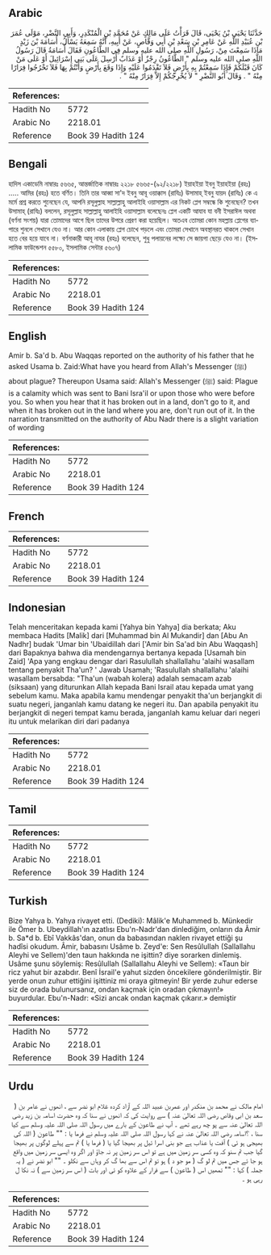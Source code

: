 ## Arabic


<div dir="rtl" lang="ar" style={{fontSize:'larger',backgroundColor:'#f8f9fa',padding:20}}>
حَدَّثَنَا يَحْيَى بْنُ يَحْيَى، قَالَ قَرَأْتُ عَلَى مَالِكٍ عَنْ مُحَمَّدِ بْنِ الْمُنْكَدِرِ، وَأَبِي النَّضْرِ، مَوْلَى عُمَرَ بْنِ عُبَيْدِ اللَّهِ عَنْ عَامِرِ بْنِ سَعْدِ بْنِ أَبِي وَقَّاصٍ، عَنْ أَبِيهِ، أَنَّهُ سَمِعَهُ يَسْأَلُ، أُسَامَةَ بْنَ زَيْدٍ مَاذَا سَمِعْتَ مِنْ، رَسُولِ اللَّهِ صلى الله عليه وسلم فِي الطَّاعُونِ فَقَالَ أُسَامَةُ قَالَ رَسُولُ اللَّهِ صلى الله عليه وسلم ‏"‏ الطَّاعُونُ رِجْزٌ أَوْ عَذَابٌ أُرْسِلَ عَلَى بَنِي إِسْرَائِيلَ أَوْ عَلَى مَنْ كَانَ قَبْلَكُمْ فَإِذَا سَمِعْتُمْ بِهِ بِأَرْضٍ فَلاَ تَقْدَمُوا عَلَيْهِ وَإِذَا وَقَعَ بِأَرْضٍ وَأَنْتُمْ بِهَا فَلاَ تَخْرُجُوا فِرَارًا مِنْهُ ‏"‏ ‏.‏ وَقَالَ أَبُو النَّضْرِ ‏"‏ لاَ يُخْرِجُكُمْ إِلاَّ فِرَارٌ مِنْهُ ‏"‏ ‏.‏
</div>
<div style={{backgroundColor:'#f8f9fa',padding:20, marginBottom: 10}}><table> <thead> <tr> <th>References:</th> <th></th> </tr> </thead> <tbody><tr><td>Hadith No</td><td>5772</td></tr><tr><td>Arabic No</td><td>2218.01</td></tr><tr><td>Reference</td><td>Book 39 Hadith 124</td></tr></tbody></table></div>

## Bengali


<div dir="ltr" lang="bn" style={{fontSize:'larger',backgroundColor:'#f8f9fa',padding:20}}>
হাদিস একাডেমি নাম্বারঃ ৫৬৬৫, আন্তর্জাতিক নাম্বারঃ ২২১৮ ৫৬৬৫-(৯২/২২১৮) ইয়াহইয়া ইবনু ইয়াহইয়া (রহঃ) ..... আমির (রহঃ) হতে বর্ণিত। তিনি তার আব্বা সা'দ ইবনু আবূ ওয়াক্কাস (রাযিঃ) উসামাহ্ ইবনু যায়দ (রাযিঃ) কে এ মর্মে প্রশ্ন করতে শুনেছেন যে, আপনি রসূলুল্লাহ সাল্লাল্লাহু আলাইহি ওয়াসাল্লাম এর নিকট প্লেগ সম্বন্ধে কি শুনেছেন? তখন উসামাহ্ (রাযিঃ) বললেন, রসূলুল্লাহ সাল্লাল্লাহু আলাইহি ওয়াসাল্লাম বলেছেনঃ প্লেগ একটি আযাব যা বনী ইসরাঈল অথবা (বর্ণনা সংশয়) যারা তোমাদের আগে ছিল তাদের উপরে প্রেরণ করা হয়েছিল। অতএব তোমরা কোন মহল্লায় প্লেগের ব্যাপারে শুনলে সেখানে যেও না। আর কোন এলাকায় প্লেগ চোখে পড়লে এবং তোমরা সেখানে অবস্থানরত থাকলে সেখান হতে বের হয়ে যাবে না। বর্ণনাকারী আবূ নাযর (রহঃ) বলেছেন, শুধু পলায়নের লক্ষ্যে সে জায়গা ছেড়ে যেও না। (ইসলামিক ফাউন্ডেশন ৫৫৮০, ইসলামিক সেন্টার ৫৬০৭)
</div>
<div style={{backgroundColor:'#f8f9fa',padding:20, marginBottom: 10}}><table> <thead> <tr> <th>References:</th> <th></th> </tr> </thead> <tbody><tr><td>Hadith No</td><td>5772</td></tr><tr><td>Arabic No</td><td>2218.01</td></tr><tr><td>Reference</td><td>Book 39 Hadith 124</td></tr></tbody></table></div>

## English


<div dir="ltr" lang="en" style={{fontSize:'larger',backgroundColor:'#f8f9fa',padding:20}}>
Amir b. Sa'd b. Abu Waqqas reported on the authority of his father that he asked Usama b. Zaid:What have you heard from Allah's Messenger (ﷺ) about plague? Thereupon Usama said: Allah's Messenger (ﷺ) said: Plague is a calamity which was sent to Bani Isra'il or upon those who were before you. So when you hear that it has broken out in a land, don't go to it, and when it has broken out in the land where you are, don't run out of it. In the narration transmitted on the authority of Abu Nadr there is a slight variation of wording
</div>
<div style={{backgroundColor:'#f8f9fa',padding:20, marginBottom: 10}}><table> <thead> <tr> <th>References:</th> <th></th> </tr> </thead> <tbody><tr><td>Hadith No</td><td>5772</td></tr><tr><td>Arabic No</td><td>2218.01</td></tr><tr><td>Reference</td><td>Book 39 Hadith 124</td></tr></tbody></table></div>

## French


<div dir="ltr" lang="fr" style={{fontSize:'larger',backgroundColor:'#f8f9fa',padding:20}}>

</div>
<div style={{backgroundColor:'#f8f9fa',padding:20, marginBottom: 10}}><table> <thead> <tr> <th>References:</th> <th></th> </tr> </thead> <tbody><tr><td>Hadith No</td><td>5772</td></tr><tr><td>Arabic No</td><td>2218.01</td></tr><tr><td>Reference</td><td>Book 39 Hadith 124</td></tr></tbody></table></div>

## Indonesian


<div dir="ltr" lang="id" style={{fontSize:'larger',backgroundColor:'#f8f9fa',padding:20}}>
Telah menceritakan kepada kami [Yahya bin Yahya] dia berkata; Aku membaca Hadits [Malik] dari [Muhammad bin Al Mukandir] dan [Abu An Nadhr] budak 'Umar bin 'Ubaidillah dari ['Amir bin Sa'ad bin Abu Waqqash] dari Bapaknya bahwa dia mendengarnya bertanya kepada [Usamah bin Zaid] 'Apa yang engkau dengar dari Rasulullah shallallahu 'alaihi wasallam tentang penyakit Tha'un? ' Jawab Usamah; 'Rasulullah shallallahu 'alaihi wasallam bersabda: "Tha'un (wabah kolera) adalah semacam azab (siksaan) yang diturunkan Allah kepada Bani Israil atau kepada umat yang sebelum kamu. Maka apabila kamu mendengar penyakit tha'un berjangkit di suatu negeri, janganlah kamu datang ke negeri itu. Dan apabila penyakit itu berjangkit di negeri tempat kamu berada, janganlah kamu keluar dari negeri itu untuk melarikan diri dari padanya
</div>
<div style={{backgroundColor:'#f8f9fa',padding:20, marginBottom: 10}}><table> <thead> <tr> <th>References:</th> <th></th> </tr> </thead> <tbody><tr><td>Hadith No</td><td>5772</td></tr><tr><td>Arabic No</td><td>2218.01</td></tr><tr><td>Reference</td><td>Book 39 Hadith 124</td></tr></tbody></table></div>

## Tamil


<div dir="ltr" lang="ta" style={{fontSize:'larger',backgroundColor:'#f8f9fa',padding:20}}>

</div>
<div style={{backgroundColor:'#f8f9fa',padding:20, marginBottom: 10}}><table> <thead> <tr> <th>References:</th> <th></th> </tr> </thead> <tbody><tr><td>Hadith No</td><td>5772</td></tr><tr><td>Arabic No</td><td>2218.01</td></tr><tr><td>Reference</td><td>Book 39 Hadith 124</td></tr></tbody></table></div>

## Turkish


<div dir="ltr" lang="tr" style={{fontSize:'larger',backgroundColor:'#f8f9fa',padding:20}}>
Bize Yahya b. Yahya rivayet etti. (Dediki): Mâlik'e Muhammed b. Münkedir ile Ömer b. Ubeydillah'ın azatlısı Ebu'n-Nadr'dan dinlediğim, onların da Âmir b. Sa*d b. Ebî Vakkâs'dan, onun da babasından naklen rivayet ettiği şu hadîsi okudum. Âmir, babasını Usâme b. Zeyd'e: Sen Resûlullah (Sallallahu Aleyhi ve Sellem)'den taun hakkında ne işittin? diye sorarken dinlemiş. Usâme şunu söylemiş: Resûlullah (Sallallahu Aleyhi ve Sellem): «Taun bir ricz yahut bir azabdır. Benî İsrail'e yahut sizden öncekilere gönderilmiştir. Bir yerde onun zuhur ettiğini işittiniz mi oraya gitmeyin! Bir yerde zuhur ederse siz de orada bulunursanız, ondan kaçmak için oradan çıkmayın!» buyurdular. Ebu'n-Nadr: «Sizi ancak ondan kaçmak çıkarır.» demiştir
</div>
<div style={{backgroundColor:'#f8f9fa',padding:20, marginBottom: 10}}><table> <thead> <tr> <th>References:</th> <th></th> </tr> </thead> <tbody><tr><td>Hadith No</td><td>5772</td></tr><tr><td>Arabic No</td><td>2218.01</td></tr><tr><td>Reference</td><td>Book 39 Hadith 124</td></tr></tbody></table></div>

## Urdu


<div dir="rtl" lang="ur" style={{fontSize:'larger',backgroundColor:'#f8f9fa',padding:20}}>
امام مالک نے محمد بن منکدر اور عمربن عبید اللہ کے آزاد کردہ غلام ابو نضر سے ، انھوں نے عامر بن ( سعد بن ابی وقاص رضی اللہ تعالیٰ عنہ ) سے روایت کی کہ انھوں نے سنا کہ وہ حضرت اسامہ بن زید رضی اللہ تعالیٰ عنہ سے پو چھ رہے تھے ۔ آپ نے طاعون کے بارے میں رسول اللہ صلی اللہ علیہ وسلم سے کیا سنا ، ؟اسامہ رضی اللہ تعالیٰ عنہ نے کہا رسول اللہ صلی اللہ علیہ وسلم نے فرما یا : "" طاعون ( اللہ کی بھیجی ہو ئی ) آفت یا عذاب ہے جو بنی اسرا ئیل پر بھیجا گیا یا ( فرما یا ) تم سے پہلے لوگوں پر بھیجا گیا جب تم سنو کہ وہ کسی سر زمین میں ہے تو اس سر زمین پر نہ جاؤ اور اگر وہ ایسی سر زمین میں واقع ہو جا ئے جس میں تم لو گ ( مو جو د ) ہو تو تم اس سے بھا گ کر وہاں سے نکلو ۔ "" ابو نضر نے ( یہ جملہ ) کہا : "" تمھیں اس ( طاعون ) سے فرار کے علاوہ کو ئی اور بات ( اس سر زمین سے ) نہ نکا ل رہی ہو ۔
</div>
<div style={{backgroundColor:'#f8f9fa',padding:20, marginBottom: 10}}><table> <thead> <tr> <th>References:</th> <th></th> </tr> </thead> <tbody><tr><td>Hadith No</td><td>5772</td></tr><tr><td>Arabic No</td><td>2218.01</td></tr><tr><td>Reference</td><td>Book 39 Hadith 124</td></tr></tbody></table></div>